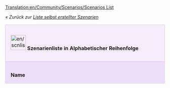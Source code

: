 [[Translation:en/Community/Scenarios/Scenarios List]]
{{de/Übersetzung|Scenarios List|30}}


''« Zurück zur [[de/Archive/Lists/Liste selbst erstellter Szenarien|Liste selbst erstellter Szenarien]]''

{| cellspacing="3" class="mainpagetable" align="center" width="100%"
|- valign="top" 
|colspan="11" style="font-size: 100%; BACKGROUND-COLOR: #F5EDFC; border: 1px solid #E1BBFF; margin: 0; padding: 1em; text-align: left; width:14%"|[[File:en/scnlist-alphabetical.png|48px]] <font size="3">'''Szenarienliste in Alphabetischer Reihenfolge'''</font>
|-
|style="font-size: 100%; BACKGROUND-COLOR: #EDDEFA; border: 1px solid #E1BBFF; margin: 0; padding: 1em 1em 0em 1em; text-align: left;"|'''Name'''
|style="font-size: 100%; BACKGROUND-COLOR: #EDDEFA; border: 1px solid #E1BBFF; margin: 0; padding: 1em 1em 0em 1em; text-align: left;"|'''Beschreibung'''
|style="font-size: 100%; BACKGROUND-COLOR: #EDDEFA; border: 1px solid #E1BBFF; margin: 0; padding: 1em 1em 0em 1em; text-align: left;"|'''Schwierigkeit'''
|style="font-size: 100%; BACKGROUND-COLOR: #EDDEFA; border: 1px solid #E1BBFF; margin: 0; padding: 1em 1em 0em 1em; text-align: left;"|'''Klima'''
|style="font-size: 100%; BACKGROUND-COLOR: #EDDEFA; border: 1px solid #E1BBFF; margin: 0; padding: 1em 1em 0em 1em; text-align: left;"|'''Größe'''
|style="font-size: 100%; BACKGROUND-COLOR: #EDDEFA; border: 1px solid #E1BBFF; margin: 0; padding: 1em 1em 0em 1em; text-align: left;"|'''Landschaftstyp'''
|style="font-size: 100%; BACKGROUND-COLOR: #EDDEFA; border: 1px solid #E1BBFF; margin: 0; padding: 1em 1em 0em 1em; text-align: left;"|'''Städte'''
|style="font-size: 100%; BACKGROUND-COLOR: #EDDEFA; border: 1px solid #E1BBFF; margin: 0; padding: 1em 1em 0em 1em; text-align: left;"|'''Industrien'''
|style="font-size: 100%; BACKGROUND-COLOR: #EDDEFA; border: 1px solid #E1BBFF; margin: 0; padding: 1em 1em 0em 1em; text-align: left;"|'''Basierend auf der realen Welt'''
|style="font-size: 100%; BACKGROUND-COLOR: #EDDEFA; border: 1px solid #E1BBFF; margin: 0; padding: 1em 1em 0em 1em; text-align: left;"|'''OpenTTD-Version'''
|style="font-size: 100%; BACKGROUND-COLOR: #EDDEFA; border: 1px solid #E1BBFF; margin: 0; padding: 1em 1em 0em 1em; text-align: left;"|'''Autor'''

{{en/ScenariosListRow|name=[[en/Community/Scenarios/(Don't) Hurt Your Eyes ;-)|(Don't) Hurt Your Eyes ;-)]]
|description=Eine Spielzeugland-Karte, die mit dem originalen TTD erstellt wurde.
|difficulty=[[de/Archive/Lists/Szenarien nach Schwierigkeit - Normal|Normal]]
|setting=[[de/Archive/Lists/Szenarien nach Klima - Spielzeugland|Spielzeugland]]
|size=[[en/Archive/Lists/Scenarios by Size 256x256|256x256]]
|relief=[[en/Archive/Lists/Flat Scenarios|Flat]]
|towns=Normal 
|industries=[[en/Archive/Lists/Scenarios by Quantity of Industries - Normal|Normal]]
|realworld=no 
|version=any
|author=[[en/Sleepie|Sleepie]] 
}}

{{en/ScenariosListRow|name=[[en/Community/Scenarios/A Mars Odyssey|A Mars Odyssey v0.5]]
|description=
|difficulty=[[de/Archive/Lists/Szenarien nach Schwierigkeit - Einfach|Einfach]]
|setting=[[de/Archive/Lists/Szenarien nach Klima - Speziell|Speziell (Mars)]]
|size=[[en/Archive/Lists/Scenarios by Size 256x256|256x256]]
|relief=[[en/Archive/Lists/Flat Scenarios|Flat]]
|towns=Normal
|industries=[[en/Archive/Lists/Scenarios by Quantity of Industries - Normal|Normal]]
|realworld=no
|version=0.5.0
|author=Ominus
}}

{{en/ScenariosListRow|name=[[en/Community/Scenarios/Alexander to Karthoum|Alexander to Karthoum]]
|description=Diese Karte basiert auf einer Höhenkarte des Nils.
|difficulty=[[de/Archive/Lists/Szenarien nach Schwierigkeit - Normal|Normal]]
|setting=[[de/Archive/Lists/Szenarien nach Klima - Sub-Tropisch|Sub-Tropisch]]
|size=[[en/Archive/Lists/Scenarios by Size 512x2048|512x2048]]
|relief=[[en/Archive/Lists/Flat Scenarios|Flat]]
|towns=Normal
|industries=[[en/Archive/Lists/Scenarios by Quantity of Industries - Normal|Normal]]
|realworld=[[en/Archive/Lists/Scenarios Based on Real World|The Nile from the delta to Karthoum]]
|version=0.5.0
|author=thebrightside
}}

{{en/ScenariosListRow|name=[[en/Community/Scenarios/Europe|CarstsEuropeScenario]]
|description=Europa basierend auf NASA SRTM-Daten
|difficulty=[[de/Archive/Lists/Szenarien nach Schwierigkeit - Normal|Normal]]
|setting=[[de/Archive/Lists/Szenarien nach Klima - Gemäßigt|Gemäßigt]]
|size=[[en/Archive/Lists/Scenarios by Size 2048x2048|2048x2048]]
|relief=[[en/Archive/Lists/Mixed Relief Scenarios|Mixed]]
|towns=High
|industries=[[en/Archive/Lists/Scenarios by Quantity of Industries - High|High]]
|realworld=[[en/Archive/Lists/Scenarios Based on Real World|Europe]]
|version=0.5.0
|author=[[en/CARST|CARST]]
}}

{{en/ScenariosListRow|name=[[en/Community/Scenarios/CarstsMonsterScenario v3|CarstsMonsterScenario_v3]]
|description=Hunderte von Städten und Industrien
|difficulty=[[de/Archive/Lists/Szenarien nach Schwierigkeit - Einfach|Einfach]]
|setting=[[de/Archive/Lists/Szenarien nach Klima - Gemäßigt|Gemäßigt]]
|size=[[en/Archive/Lists/Scenarios by Size 2048x2048|2048x2048]]
|relief=[[en/Archive/Lists/Flat Scenarios|Flat]]
|towns=High
|industries=[[en/Archive/Lists/Scenarios by Quantity of Industries - High|High]]
|realworld=no
|version=0.5.0
|author=[[en/CARST|CARST]]
}}

{{en/ScenariosListRow|name=[[en/Community/Scenarios/CarstsTrainingScenario v3|CarstsTrainingScenario_v3]]
|description=Trainingskarte mit sechs Städten
|difficulty=[[de/Archive/Lists/Szenarien nach Schwierigkeit - Einfach|Einfach]]
|setting=[[de/Archive/Lists/Szenarien nach Klima - Gemäßigt|Gemäßigt]]
|size=[[en/Archive/Lists/Scenarios by Size 256x256|256x256]]
|relief=[[en/Archive/Lists/Very Flat Scenarios|Very Flat]]
|towns=Low
|industries=[[en/Archive/Lists/Scenarios by Quantity of Industries - High|High]]
|realworld=no
|version=0.6.0
|author=[[en/CARST|CARST]]
}}

{{en/ScenariosListRow|name=[[en/Community/Scenarios/CarstsWorldScenario|CarstsWorldScenario]]
|description=Der Planet Erde basierend auf Satellitendaten.
|difficulty=[[de/Archive/Lists/Szenarien nach Schwierigkeit - Normal|Normal]]
|setting=[[de/Archive/Lists/Szenarien nach Klima - Gemäßigt|Gemäßigt]]
|size=[[en/Archive/Lists/Scenarios with greater Size than 2048x2048 or Size not listed|8192x4096]]
|relief=[[en/Archive/Lists/Mixed Relief Scenarios|Mixed]]
|towns=Normal
|industries=[[en/Archive/Lists/Scenarios by Quantity of Industries - Normal|Normal]]
|realworld=[[en/Archive/Lists/Scenarios Based on Real World|Earth]]
|version=0.6.0
|author=[[en/CARST|CARST]]
}}

{{en/ScenariosListRow|name=[[en/Community/Scenarios/Chatham Islands|Chatham Islands v0.5]]
|description=Neuseeland's [https://www.wikipedia.org/wiki/Chatham_Islands Chatham Islands]
|difficulty=[[de/Archive/Lists/Szenarien nach Schwierigkeit - Normal|Normal]]
|setting=[[de/Archive/Lists/Szenarien nach Klima - Sub-Tropisch|Sub-Tropisch]]
|size=[[en/Archive/Lists/Scenarios by Size 1024x1024|1024x1024]]
|relief=[[en/Archive/Lists/Hilly Scenarios|Hilly]]
|towns=High
|industries=[[en/Archive/Lists/Scenarios by Quantity of Industries - High|High]]
|realworld=[[en/Archive/Lists/Scenarios Based on Real World|Chatham Islands (Terrain only)]]
|version=0.5.0
|author=Ominus
}}

{{en/ScenariosListRow|name=[[en/Community/Scenarios/Climb up the Mountains|Climb up the Mountains]]
|description=Erstellt mit dem originalen TTD
|difficulty=[[de/Archive/Lists/Szenarien nach Schwierigkeit - Normal|Normal]]
|setting=[[de/Archive/Lists/Szenarien nach Klima - Sub-Arktisch|Sub-Arktisch]]
|size=[[en/Archive/Lists/Scenarios by Size 256x256|256x256]]
|relief=[[en/Archive/Lists/Mixed Relief Scenarios|Mixed]]
|towns=Normal
|industries=[[en/Archive/Lists/Scenarios by Quantity of Industries - Normal|Normal]]
|realworld=no
|version=any
|author=[[en/Sleepie|Sleepie]]
}}

{{en/ScenariosListRow|name=[[en/Community/Scenarios/Cuba|Cuba]]
|description=
|difficulty=[[de/Archive/Lists/Szenarien nach Schwierigkeit - Normal|Normal]]
|setting=[[de/Archive/Lists/Szenarien nach Klima - Sub-Tropisch|Sub-Tropisch]]
|size=[[en/Archive/Lists/Scenarios by Size 1024x512|1024x512]]
|relief=[[en/Archive/Lists/Mixed Relief Scenarios|Mixed]]
|towns=Normal
|industries=[[en/Archive/Lists/Scenarios by Quantity of Industries - Normal|Normal]]
|realworld=Yes
|version=0.6.0
|author=[[en/pasisti|pasisti]]
}}

{{en/ScenariosListRow|name=[[en/Community/Scenarios/Dale of Scandy|Dale of Scandy]]
|description=Eine sehr gute sub-arktische Karte
|difficulty=[[de/Archive/Lists/Szenarien nach Schwierigkeit - Normal|Normal]]
|setting=[[de/Archive/Lists/Szenarien nach Klima - Sub-Arktisch|Sub-Arktisch]]
|size=[[en/Archive/Lists/Scenarios by Size 256x256|256x256]]
|relief=[[en/Archive/Lists/Mountainous Scenarios|Mountainous]]
|towns=Normal
|industries=[[en/Archive/Lists/Scenarios by Quantity of Industries - High|High]]
|realworld=no
|version=0.4.5
|author=George
}}

{{en/ScenariosListRow|name=[[en/Community/Scenarios/Denmark|Denmark]]
|description=
|difficulty=[[de/Archive/Lists/Szenarien nach Schwierigkeit - Normal|Normal]]
|setting=[[de/Archive/Lists/Szenarien nach Klima - Gemäßigt|Gemäßigt]]
|size=[[en/Archive/Lists/Scenarios by Size 1024x1024|1024x1024]]
|relief=[[en/Archive/Lists/Flat Scenarios|Flat]]
|towns=High
|industries=[[en/Archive/Lists/Scenarios by Quantity of Industries - Normal|Normal]]
|realworld=[[en/Archive/Lists/Scenarios Based on Real World|Denmark]]
|version=0.5.1-RC2
|author=Kristian Rasmussen
}}

{{en/ScenariosListRow|name=[[en/Community/Scenarios/Desert Tracking|Desert Tracking]]
|description=Eine lange Insel, [...] ein guter Platz, um das Bauen von Netzwerken zu üben
|difficulty=[[de/Archive/Lists/Szenarien nach Schwierigkeit - Normal|Normal]]
|setting=[[de/Archive/Lists/Szenarien nach Klima - Sub-Tropisch|Sub-Tropisch]]
|size=[[en/Archive/Lists/Scenarios by Size 256x512|256x512]]
|relief=[[en/Archive/Lists/Mixed Relief Scenarios|Mixed]]
|towns=Low (11)
|industries=[[en/Archive/Lists/Scenarios by Quantity of Industries - Normal|Normal]]
|realworld=no
|version=Nightly r10026
|author=Deep Blue
}}

{{en/ScenariosListRow|name=[[en/Community/Scenarios/Echo|Echo]]
|description=zwei hauptsächlich subtropische Kontinente
|difficulty=[[de/Archive/Lists/Szenarien nach Schwierigkeit - Normal|Normal]]
|setting=[[de/Archive/Lists/Szenarien nach Klima - Sub-Tropisch|Sub-Tropisch]]
|size=[[en/Archive/Lists/Scenarios by Size 256x256|256x256]]
|relief=[[en/Archive/Lists/Hilly Scenarios|Hilly]]
|towns=Normal
|industries=[[en/Archive/Lists/Scenarios by Quantity of Industries - Low|Low]]
|realworld=no
|version=0.4.5
|author=S. Morris (Jungle)
}}






{{en/ScenariosListRow|name=[[en/Community/Scenarios/Flevoland|Flevoland]]
|description=Flevoland ist eine Provinz der Niederlanden und eines der berühmten Poldern. Die Deiche schützen die Städte und Dörfer von der Flut. Wenn ein Teil des Deichs entfernt wird, werden wirklich Dinge unter Wasser geraten. Das Szenario startet im Jahre 1984.
|difficulty=[[de/Archive/Lists/Szenarien nach Schwierigkeit - Einfach|Einfach]]
|setting=[[de/Archive/Lists/Szenarien nach Klima - Gemäßigt|Gemäßigt]]
|size=[[en/Archive/Lists/Scenarios by Size 512x512|512x512]]
|relief=[[en/Archive/Lists/Very Flat Scenarios|Very Flat]]
|towns=Low
|industries=[[en/Archive/Lists/Scenarios by Quantity of Industries - Normal|Normal]]
|realworld=[[en/Archive/Lists/Scenarios Based on Real World|Flevoland]]
|version=0.6.3
|author=[[en/PSVSupporter|PSVSupporter]]
}}









{{en/ScenariosListRow|name=[[en/Community/Scenarios/Florida|Florida v0.1]]
|description=
|difficulty=[[de/Archive/Lists/Szenarien nach Schwierigkeit - Einfach|Einfach]]
|setting=[[de/Archive/Lists/Szenarien nach Klima - Gemäßigt|Gemäßigt]]
|size=[[en/Archive/Lists/Scenarios by Size 512x512|512x512]]
|relief=[[en/Archive/Lists/Very Flat Scenarios|Very Flat]]
|towns=High
|industries=[[en/Archive/Lists/Scenarios by Quantity of Industries - Normal|Normal]]
|realworld=[[en/Archive/Lists/Scenarios Based on Real World|Florida]]
|version=0.5.0
|author=James Kirk aka Carskick
}}

{{en/ScenariosListRow|name=[[en/Community/Scenarios/Fractal Landscape|Fractal Landscape]][[File:en/Fractal Landscape ss1.png|128px]]
|description=
|difficulty=[[de/Archive/Lists/Szenarien nach Schwierigkeit - Einfach|Einfach]]
|setting=[[de/Archive/Lists/Szenarien nach Klima - Gemäßigt|Gemäßigt]]
|size=[[en/Archive/Lists/Scenarios by Size 512x512|512x512]]
|relief=[[en/Archive/Lists/Mixed Relief Scenarios|Mixed]]
|towns=Normal
|industries=[[en/Archive/Lists/Scenarios by Quantity of Industries - Normal|Normal]]
|realworld=no
|version=0.5.3
|author=CMG Lee
}}

{{en/ScenariosListRow|name=[[en/Community/Scenarios/Get Your Ships|Get Your Ships!]]
|description=
|difficulty=[[de/Archive/Lists/Szenarien nach Schwierigkeit - Schwierig|Schwierig]]
|setting=[[de/Archive/Lists/Szenarien nach Klima - Gemäßigt|Gemäßigt]]
|size=[[en/Archive/Lists/Scenarios by Size 128x512|512x128]]
|relief=[[en/Archive/Lists/Mixed Relief Scenarios|Mixed]]
|towns=Low
|industries=[[en/Archive/Lists/Scenarios by Quantity of Industries - Low|Low]]
|realworld=no
|version=0.5.0
|author=[[en/ZxBiohazardZx|ZxBiohazardZx]]
}}

{{en/ScenariosListRow|name=[[en/Community/Scenarios/Iceland|Iceland]]
|description=
|difficulty=[[de/Archive/Lists/Szenarien nach Schwierigkeit - Normal|Normal]]
|setting=[[de/Archive/Lists/Szenarien nach Klima - Sub-Arktisch|Sub-Arktisch]]
|size=[[en/Archive/Lists/Scenarios by Size 512x512|512x512]]
|relief=[[en/Archive/Lists/Hilly Scenarios|Hilly]]
|towns=Low
|industries=[[en/Archive/Lists/Scenarios by Quantity of Industries - Low|Low]]
|realworld=[[en/Archive/Lists/Scenarios Based on Real World|Iceland]]
|version=0.5.0
|author=Knartz
}}

{{en/ScenariosListRow|name=[[en/Community/Scenarios/Islands|Islands]]
|description=
|difficulty=[[de/Archive/Lists/Szenarien nach Schwierigkeit - Normal|Normal]]
|setting=[[de/Archive/Lists/Szenarien nach Klima - Sub-Tropisch|Sub-Tropisch]]
|size=[[en/Archive/Lists/Scenarios by Size 128x128|128x128]]
|relief=[[en/Archive/Lists/Hilly Scenarios|Hilly]]
|towns=Normal
|industries=[[en/Archive/Lists/Scenarios by Quantity of Industries - Normal|Normal]]
|realworld=no
|version=0.4.5
|author=Zimri
}}

{{en/ScenariosListRow|name=[[en/Community/Scenarios/Italy|Italy Scenario v.035]]
|description=
|difficulty=[[de/Archive/Lists/Szenarien nach Schwierigkeit - Einfach|Einfach]]
|setting=[[de/Archive/Lists/Szenarien nach Klima - Gemäßigt|Gemäßigt]]
|size=[[en/Archive/Lists/Scenarios by Size 2048x2048|2048x2048]]
|relief=[[en/Archive/Lists/Mixed Relief Scenarios|Mixed]]
|towns=High
|industries=[[en/Archive/Lists/Scenarios by Quantity of Industries - High|High]]
|realworld=[[en/Archive/Lists/Scenarios Based on Real World|Italy]]
|version=0.5.0-RC4
|author=Mikima
}}

{{en/ScenariosListRow|name=[[en/Community/Scenarios/Jamaica|Jamaica]]
|description=großes Potential, um die ganze Insel zu nutzen
|difficulty=[[de/Archive/Lists/Szenarien nach Schwierigkeit - Schwierig|Schwierig]]
|setting=[[de/Archive/Lists/Szenarien nach Klima - Sub-Tropisch|Sub-Tropisch]]
|size=[[en/Archive/Lists/Scenarios by Size 256x256|256x256]]
|relief=[[en/Archive/Lists/Flat Scenarios|Flat]]
|towns=Normal
|industries=[[en/Archive/Lists/Scenarios by Quantity of Industries - High|High]]
|realworld=[[en/Archive/Lists/Scenarios Based on Real World|Jamaica]]
|version=0.5.2
|author=Luukland
}}

{{en/ScenariosListRow|name=[[en/Community/Scenarios/Kloof|Kloof]]
|description=Eine Karte am höchsten Höhenniveau geteilt durch eine große Schlucht.
|difficulty=[[de/Archive/Lists/Szenarien nach Schwierigkeit - Einfach|Einfach]]
|setting=[[de/Archive/Lists/Szenarien nach Klima - Gemäßigt|Gemäßigt]]
|size=[[en/Archive/Lists/Scenarios by Size 512x512|512x512]]
|relief=[[en/Archive/Lists/Mixed Relief Scenarios|Mixed]]
|towns=High
|industries=[[en/Archive/Lists/Scenarios by Quantity of Industries - Normal|Normal]]
|realworld=no
|version=0.5.0
|author=thebrightside
}}

{{en/ScenariosListRow|name=[[en/Community/Scenarios/Kritschgau|Kritschgau]]
|description=Eine Stadt mit 310 000 Einwohnern, die sich aus verschiedenen Bezirken, die mit Autobahnen verbunden sind, zusammensetzt.
|difficulty=[[de/Archive/Lists/Szenarien nach Schwierigkeit - Normal|Normal]]
|setting=[[de/Archive/Lists/Szenarien nach Klima - Gemäßigt|Gemäßigt]]
|size=[[en/Archive/Lists/Scenarios by Size 256x256|256x256]]
|relief=[[en/Archive/Lists/Flat Scenarios|Flat]]
|towns=High
|industries=None
|realworld=No
|version=[[en/nightly]] r14110 or newer
|author=[[en/Jupix|Jupix]]
}}

{{en/ScenariosListRow|name=[[en/Community/Scenarios/Lakes|Lakes]]
|description=Eine Karte, die mit dem originalen TTD gemacht wurde
|difficulty=[[de/Archive/Lists/Szenarien nach Schwierigkeit - Normal|Normal]]
|setting=[[de/Archive/Lists/Szenarien nach Klima - Gemäßigt|Gemäßigt]]
|size=[[en/Archive/Lists/Scenarios by Size 256x256|256x256]]
|relief=[[en/Archive/Lists/Mixed Relief Scenarios|Mixed]]
|towns=Normal
|industries=[[en/Archive/Lists/Scenarios by Quantity of Industries - High|High]]
|realworld=no
|version=any
|author=[[en/Sleepie|Sleepie]]
}}

{{en/ScenariosListRow|name=[[en/Community/Scenarios/Land of Floods|Land of Floods v0.5]]
|description=
|difficulty=[[de/Archive/Lists/Szenarien nach Schwierigkeit - Normal|Normal]]
|setting=[[de/Archive/Lists/Szenarien nach Klima - Gemäßigt|Gemäßigt]]
|size=[[en/Archive/Lists/Scenarios by Size 256x256|256x256]]
|relief=[[en/Archive/Lists/Very Flat Scenarios|Very Flat]]
|towns=Normal
|industries=[[en/Archive/Lists/Scenarios by Quantity of Industries - Normal|Normal]]
|realworld=no
|version=0.5.0
|author=Ominus
}}

{{en/ScenariosListRow|name=[[en/Community/Scenarios/Latvia|Latvia]]
|description= Eine Karte von Lettland und Teilen der Nachbarländer
|difficulty=[[de/Archive/Lists/Szenarien nach Schwierigkeit - Normal|Normal]]
|setting=[[de/Archive/Lists/Szenarien nach Klima - Gemäßigt|Gemäßigt]]
|size=[[en/Archive/Lists/Scenarios by Size 512x512|512x512]]
|relief=[[en/Archive/Lists/Mixed Relief Scenarios|Mixed]]
|towns=Normal
|industries=[[en/Archive/Lists/Scenarios by Quantity of Industries - Normal|Normal]]
|realworld=[[en/Archive/Lists/Scenarios Based on Real World|Latvia]]
|version=0.6.0 beta3
|author=Pendrokar
}}

{{en/ScenariosListRow|name=[[en/Community/Scenarios/Lithuania|Lithuania]]
|description= Eine Karte von Litauen und Teilen der Nachbarländer
|difficulty=[[de/Archive/Lists/Szenarien nach Schwierigkeit - Normal|Normal]]
|setting=[[de/Archive/Lists/Szenarien nach Klima - Gemäßigt|Gemäßigt]]
|size=[[en/Archive/Lists/Scenarios by Size 512x512|512x512]]
|relief=[[en/Archive/Lists/Mixed Relief Scenarios|Mixed]]
|towns=Normal
|industries=[[en/Archive/Lists/Scenarios by Quantity of Industries - Normal|Normal]]
|realworld=[[en/Archive/Lists/Scenarios Based on Real World|Lithuania]]
|version=0.7.0
|author=carnifex, brisky
}}

{{en/ScenariosListRow|name=[[en/Community/Scenarios/Malta|Malta]]
|description=Malta, Gozo und Comino basierend auf SRTM-3-Daten
|difficulty=[[de/Archive/Lists/Szenarien nach Schwierigkeit - Einfach|Einfach]]
|setting=[[de/Archive/Lists/Szenarien nach Klima - Sub-Tropisch|Sub-Tropisch]]
|size=[[en/Archive/Lists/Scenarios by Size 512x1024|512x1024]]
|relief=[[en/Archive/Lists/Hilly Scenarios|Hilly]]
|towns=Normal
|industries=[[en/Archive/Lists/Scenarios by Quantity of Industries - Normal|Normal]]
|realworld=[[en/Archive/Lists/Scenarios Based on Real World|Malta]]
|version=0.6.0-beta3
|author=[[en/Daisayah|Daisayah]]
}}

{{en/ScenariosListRow|name=[[en/Community/Scenarios/New Zealand North Island|New Zealand North Island]]
|description=Die nördliche Insel von Neuseeland
|difficulty=[[de/Archive/Lists/Szenarien nach Schwierigkeit - Normal|Normal]]
|setting=[[de/Archive/Lists/Szenarien nach Klima - Gemäßigt|Gemäßigt]]
|size=[[en/Archive/Lists/Scenarios by Size 2048x2048|2048x2048]]
|relief=[[en/Archive/Lists/Mixed Relief Scenarios|Mixed]]
|towns=Low 
|industries=[[en/Archive/Lists/Scenarios by Quantity of Industries - Normal|Normal]]
|realworld=[[en/Archive/Lists/Scenarios Based on Real World|New Zealand]]
|version=0.6.1-RC1
|author=sootynz
}}

{{en/ScenariosListRow|name=[[en/Community/Scenarios/New Zealand South Island arctic|New Zealand South Island arctic]]
|description=Die südliche Insel von Neuseeland
|difficulty=[[de/Archive/Lists/Szenarien nach Schwierigkeit - Normal|Normal]]
|setting=[[de/Archive/Lists/Szenarien nach Klima - Sub-Arktisch|Sub-Arktisch]]
|size=[[en/Archive/Lists/Scenarios by Size 1024x1024|1024x1024]]
|relief=[[en/Archive/Lists/Mixed Relief Scenarios|Mixed]]
|towns=Normal 
|industries=[[en/Archive/Lists/Scenarios by Quantity of Industries - Normal|Normal]]
|realworld=[[en/Archive/Lists/Scenarios Based on Real World|New Zealand]]
|version=0.6.1-RC1
|author=sootynz
}}

{{en/ScenariosListRow|name=[[en/Community/Scenarios/Northumberland, England|Northumberland, England]]
|description=Eine Darstellung von Northumberland
|difficulty=[[de/Archive/Lists/Szenarien nach Schwierigkeit - Normal|Normal]]
|setting=[[de/Archive/Lists/Szenarien nach Klima - Gemäßigt|Gemäßigt]]
|size=[[en/Archive/Lists/Scenarios by Size 1024x512|1024x512]]
|relief=[[en/Archive/Lists/Mixed Relief Scenarios|Mixed]]
|towns=Low 
|industries=[[en/Archive/Lists/Scenarios by Quantity of Industries - Low|Low]]
|realworld=[[en/Archive/Lists/Scenarios Based on Real World|England]]
|version=0.6.3
|author=Pete Loud
}}

{{en/ScenariosListRow|name=[[en/Community/Scenarios/Snowy Highlands|Snowy Highlands v0.5]]
|description=
|difficulty=[[de/Archive/Lists/Szenarien nach Schwierigkeit - Normal|Normal]]
|setting=[[de/Archive/Lists/Szenarien nach Klima - Sub-Arktisch|Sub-Arktisch]]
|size=[[en/Archive/Lists/Scenarios by Size 2048x2048|2048x2048]]
|relief=[[en/Archive/Lists/Hilly Scenarios|Hilly]]
|towns=Normal
|industries=[[en/Archive/Lists/Scenarios by Quantity of Industries - Normal|Normal]]
|realworld=no
|version=0.5.0-RC5
|author=[[en/Sleepie|Sleepie]]
}}

{{en/ScenariosListRow|name=[[en/Community/Scenarios/South West France|South West France]]
|description=Der große Südwesten von Frankreich
|difficulty=[[de/Archive/Lists/Szenarien nach Schwierigkeit - Normal|Normal]]
|setting=[[de/Archive/Lists/Szenarien nach Klima - Gemäßigt|Gemäßigt]]
|size=[[en/Archive/Lists/Scenarios by Size 512x512|512x512]]
|relief=[[en/Archive/Lists/Mixed Relief Scenarios|Mixed]]
|towns=High
|industries=[[en/Archive/Lists/Scenarios by Quantity of Industries - Normal|Normal]]
|realworld=[[en/Archive/Lists/Scenarios Based on Real World|South West, France]]
|version=0.7.0
|author=[[en/Piccolo|Piccolo]]
}}

{{en/ScenariosListRow|name=[[en/Community/Scenarios/South Yorkshire|South Yorkshire]]
|description=Eine große, maßstabsgetreue Karte von South Yorkshire, England
|difficulty=[[de/Archive/Lists/Szenarien nach Schwierigkeit - Normal|Normal]]
|setting=[[de/Archive/Lists/Szenarien nach Klima - Gemäßigt|Gemäßigt]]
|size=[[en/Archive/Lists/Scenarios by Size 512x512|512x512]]
|relief=[[en/Archive/Lists/Mixed Relief Scenarios|Mixed]]
|towns=Normal 
|industries=[[en/Archive/Lists/Scenarios by Quantity of Industries - Normal|Normal]]
|realworld=[[en/Archive/Lists/Scenarios Based on Real World|South Yorkshire]]
|version=nightly after 14462
|author=sootynz
}}

{{en/ScenariosListRow|name=[[en/Community/Scenarios/Super Britania|Super Britania]]
|description=
|difficulty=[[de/Archive/Lists/Szenarien nach Schwierigkeit - Normal|Normal]]
|setting=[[de/Archive/Lists/Szenarien nach Klima - Gemäßigt|Gemäßigt]]
|size=[[en/Archive/Lists/Scenarios by Size 256x256|256x256]]
|relief=[[en/Archive/Lists/Flat Scenarios|Flat]]
|towns=Normal
|industries=[[en/Archive/Lists/Scenarios by Quantity of Industries - Normal|Normal]]
|realworld=no
|version=0.4.5
|author=George
}}

{{en/ScenariosListRow|name=[[en/Community/Scenarios/The Barrens|The Barrens]]
|description=
|difficulty=[[de/Archive/Lists/Szenarien nach Schwierigkeit - Normal|Normal]]
|setting=[[de/Archive/Lists/Szenarien nach Klima - Sub-Tropisch|Sub-Tropisch]]
|size=[[en/Archive/Lists/Scenarios by Size 512x512|512x512]]
|relief=[[en/Archive/Lists/Mixed Relief Scenarios|Mixed]]
|towns=Normal
|industries=[[en/Archive/Lists/Scenarios by Quantity of Industries - High|High]]
|realworld=no
|version=0.6.0-beta2
|author=[[en/Tirdun]]
}}

{{en/ScenariosListRow|name=[[en/Community/Scenarios/The Isles|The Isles v1.1]]
|description=
|difficulty=[[de/Archive/Lists/Szenarien nach Schwierigkeit - Normal|Normal]]
|setting=[[de/Archive/Lists/Szenarien nach Klima - Sub-Tropisch|Sub-Tropisch]]
|size=[[en/Archive/Lists/Scenarios by Size 1024x1024|1024x1024]]
|relief=[[en/Archive/Lists/Flat Scenarios|Flat]]
|towns=High
|industries=[[en/Archive/Lists/Scenarios by Quantity of Industries - Normal|Normal]]
|realworld=no
|version=0.4.8
|author=thebrightside
}}

{{en/ScenariosListRow|name=[[en/Community/Scenarios/Toy Train|Toy Train]]
|description=
|difficulty=[[de/Archive/Lists/Szenarien nach Schwierigkeit - Schwierig|Schwierig]]
|setting=[[de/Archive/Lists/Szenarien nach Klima - Spielzeugland|Spielzeugland]]
|size=[[en/Archive/Lists/Scenarios by Size 256x256|256x256]]
|relief=[[en/Archive/Lists/Mountainous Scenarios|Mountainous]]
|towns=Low
|industries=[[en/Archive/Lists/Scenarios by Quantity of Industries - Normal|Normal]]
|realworld=no
|version=0.4.5
|author=Purno
}}

{{en/ScenariosListRow|name=[[en/Community/Scenarios/Tropical River|Tropical River]]
|description=
|difficulty=[[de/Archive/Lists/Szenarien nach Schwierigkeit - Normal|Normal]]
|setting=[[de/Archive/Lists/Szenarien nach Klima - Sub-Tropisch|Sub-Tropisch]]
|size=[[en/Archive/Lists/Scenarios by Size 128x1024|128x1024]]
|relief=[[en/Archive/Lists/Very Flat Scenarios|Very Flat]]
|towns=Normal
|industries=[[en/Archive/Lists/Scenarios by Quantity of Industries - Normal|Normal]]
|realworld=no
|version=0.4.8
|author=Viole Falushe
}}

{{en/ScenariosListRow|name=[[en/Community/Scenarios/United Kingdom|United Kingdom v1.0]]
|description=Basierend auf Reliefkarten der NASABased off height map data from NASA
|difficulty=[[de/Archive/Lists/Szenarien nach Schwierigkeit - Einfach|Einfach]]
|setting=[[de/Archive/Lists/Szenarien nach Klima - Gemäßigt|Gemäßigt]]
|size=[[en/Archive/Lists/Scenarios by Size 2048x2048|2048x2048]]
|relief=[[en/Archive/Lists/Mixed Relief Scenarios|Mixed]]
|towns=Normal
|industries=[[en/Archive/Lists/Scenarios by Quantity of Industries - High|High]]
|realworld=[[en/Archive/Lists/Scenarios Based on Real World|United Kingdom]]
|version=0.5.0
|author=JonScaife
}}

{{en/ScenariosListRow|name=[[en/Community/Scenarios/Verdant Islands|Verdant Islands]]
|description=
|difficulty=[[de/Archive/Lists/Szenarien nach Schwierigkeit - Normal|Normal]]
|setting=[[de/Archive/Lists/Szenarien nach Klima - Gemäßigt|Gemäßigt]]
|size=[[en/Archive/Lists/Scenarios by Size 256x256|256x256]]
|relief=[[en/Archive/Lists/Mountainous Scenarios|Mountainous]]
|towns=Normal
|industries=[[en/Archive/Lists/Scenarios by Quantity of Industries - High|High]]
|realworld=no
|version=0.6.0-beta2
|author=[[en/Tirdun]]
}}

{{en/ScenariosListRow|name=[[en/Community/Scenarios/Water and Mountains|Water and Mountains v1.0]]
|description=
|difficulty=[[de/Archive/Lists/Szenarien nach Schwierigkeit - Normal|Normal]]
|setting=[[de/Archive/Lists/Szenarien nach Klima - Gemäßigt|Gemäßigt]]
|size=[[en/Archive/Lists/Scenarios by Size 512x512|512x512]]
|relief=[[en/Archive/Lists/Hilly Scenarios|Hilly]]
|towns=Low
|industries=[[en/Archive/Lists/Scenarios by Quantity of Industries - Low|Low]]
|realworld=no
|version=Nightly r8148 (0.6.x)
|author=[[en/Sleepie|Sleepie]]
}}

{{en/ScenariosListRow|name=[[en/Community/Scenarios/Whistler|Whistler]]
|minimap=Scenario_whistler.gif
|screenshot=Scenario_whistler2.gif
|description=Eine kleine, spaßige und einfache Karte. Kannst du alles Transportieren? Startet am 1.1.2008
|difficulty=[[de/Archive/Lists/Szenarien nach Schwierigkeit - Einfach|Einfach]]
|setting=[[de/Archive/Lists/Szenarien nach Klima - Sub-Arktisch|Sub-Arktisch]]
|size=[[en/Archive/Lists/Scenarios by Size 256x256|256x256]]
|relief=[[en/Archive/Lists/Mixed Relief Scenarios|Mixed]]
|towns=Normal
|industries=[[en/Archive/Lists/Scenarios by Quantity of Industries - Normal|Normal]]
|realworld=No
|version=0.6.3
|author=[[en/Priski|Priski]]
}}
|}